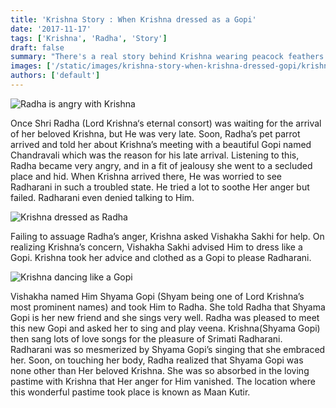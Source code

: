 ```yaml
---
title: 'Krishna Story : When Krishna dressed as a Gopi'
date: '2017-11-17'
tags: ['Krishna', 'Radha', 'Story']
draft: false
summary: "There's a real story behind Krishna wearing peacock feathers on his head. One afternoon, when Krishna woke up from a rest in the forest while his cowherd friends were still asleep ..."
images: ['/static/images/krishna-story-when-krishna-dressed-gopi/krishna_radha.jpg']
authors: ['default']
---
```


![Radha is angry with Krishna](/static/images/krishna-story-when-krishna-dressed-gopi/radha_krishna_angry.jpg)

Once Shri Radha (Lord Krishna‘s eternal consort) was waiting for the arrival of her beloved Krishna, but He was very late. Soon, Radha’s pet parrot arrived and told her about Krishna’s meeting with a beautiful Gopi named Chandravali which was the reason for his late arrival. Listening to this, Radha became very angry, and in a fit of jealousy she went to a secluded place and hid. When Krishna arrived there, He was worried to see Radharani in such a troubled state. He tried a lot to soothe Her anger but failed. Radharani even denied talking to Him.

![Krishna dressed as Radha](/static/images/krishna-story-when-krishna-dressed-gopi/krishna_radha.jpg)

Failing to assuage Radha’s anger, Krishna asked Vishakha Sakhi for help. On realizing Krishna’s concern, Vishakha Sakhi advised Him to dress like a Gopi. Krishna took her advice and clothed as a Gopi to please Radharani.

![Krishna dancing like a Gopi](/static/images/krishna-story-when-krishna-dressed-gopi/krishna_dancing_as_a_gopi.jpg)

Vishakha named Him Shyama Gopi (Shyam being one of Lord Krishna’s most prominent names) and took Him to Radha. She told Radha that Shyama Gopi is her new friend and she sings very well. Radha was pleased to meet this new Gopi and asked her to sing and play veena. Krishna(Shyama Gopi) then sang lots of love songs for the pleasure of Srimati Radharani. Radharani was so mesmerized by Shyama Gopi’s singing that she embraced her. Soon, on touching her body, Radha realized that Shyama Gopi was none other than Her beloved Krishna. She was so absorbed in the loving pastime with Krishna that Her anger for Him vanished. The location where this wonderful pastime took place is known as Maan Kutir.